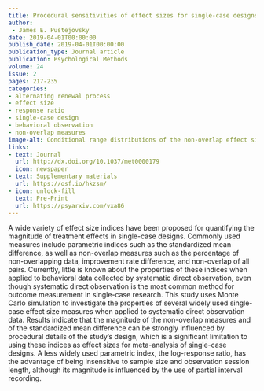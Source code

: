 ```yaml
---
title: Procedural sensitivities of effect sizes for single-case designs with behavioral outcome measures
author: 
 - James E. Pustejovsky
date: 2019-04-01T00:00:00
publish_date: 2019-04-01T00:00:00
publication_type: Journal article
publication: Psychological Methods
volume: 24
issue: 2
pages: 217-235
categories:
- alternating renewal process
- effect size
- response ratio
- single-case design
- behavioral observation
- non-overlap measures
image-alt: Conditional range distributions of the non-overlap effect size measures for each procedural factor, by percentage change from baseline to treatment. For clarity of illustration, the conditional range distributions for PND are truncated at 40.
links:
- text: Journal
  url: http://dx.doi.org/10.1037/met0000179
  icon: newspaper
- text: Supplementary materials
  url: https://osf.io/hkzsm/
- icon: unlock-fill
  text: Pre-Print
  url: https://psyarxiv.com/vxa86
---
```


A wide variety of effect size indices have been proposed for quantifying the magnitude of treatment effects in single-case designs. Commonly used measures include parametric indices such as the standardized mean difference, as well as non-overlap measures such as the percentage of non-overlapping data, improvement rate difference, and non-overlap of all pairs. Currently, little is known about the properties of these indices when applied to behavioral data collected by systematic direct observation, even though systematic direct observation is the most common method for outcome measurement in single-case research. This study uses Monte Carlo simulation to investigate the properties of several widely used single-case effect size measures when applied to systematic direct observation data. Results indicate that the magnitude of the non-overlap measures and of the standardized mean difference can be strongly influenced by procedural details of the study's design, which is a significant limitation to using these indices as effect sizes for meta-analysis of single-case designs. A less widely used parametric index, the log-response ratio, has the advantage of being insensitive to sample size and observation session length, although its magnitude is influenced by the use of partial interval recording.

